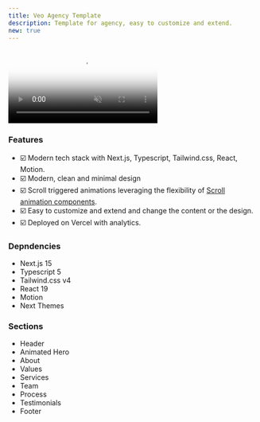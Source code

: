 ```yaml
---
title: Veo Agency Template
description: Template for agency, easy to customize and extend.
new: true
---
```


<div className="flex max-w-[800px] flex-col gap-4">
  <video
    autoPlay
    muted
    loop
    src="/videos/veo-preview.mp4"
    poster="/videos/veo-preview.png"
    className="w-full rounded-xl border"
  />
  <div className="flex w-full flex-col gap-2 sm:flex-row">
    <TemplateOpen url="https://github.com/YoucefBnm/veo-agency-template" free />
    <TemplatePreview url="https://veo-agency-template.vercel.app/">
      Live Preview
    </TemplatePreview>
  </div>
</div>

### Features

- ☑️ Modern tech stack with Next.js, Typescript, Tailwind.css, React, Motion.
- ☑️ Modern, clean and minimal design
- ☑️ Scroll triggered animations leveraging the flexibility of [Scroll animation components](https://systaliko-ui.vercel.app/docs/blocks/scroll-animations).
- ☑️ Easy to customize and extend and change the content or the design.
- ☑️ Deployed on Vercel with analytics.

### Depndencies

- Next.js 15
- Typescript 5
- Tailwind.css v4
- React 19
- Motion
- Next Themes

### Sections

- Header
- Animated Hero
- About
- Values
- Services
- Team
- Process
- Testimonials
- Footer
